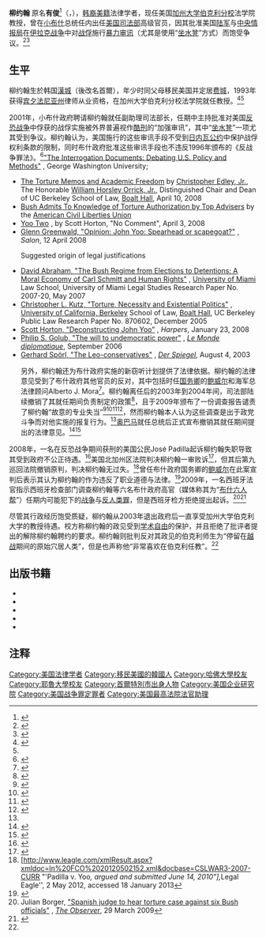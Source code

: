 {{noteTA|G1=教育與研究|G2=US CA Cities}}
{{Infobox person
|name          =柳约翰<br />John Yoo
|image         = File:John Yoo 2012 (cropped).jpg
|image_size    =250px
|caption       = 柳约翰于2012年
|birth_name    = John Choon Yoo
|birth_date    ={{Birth date and age|1967|7|10}}
|birth_place   ={{KOR}}[[首尔特别市|首尔特别市]]
|residence     = 
|nationality   = 
|ethnicity     = 
|citizenship   = 
|other_names   = 
|known_for     = 主持批准美国对伊拉克战俘进行暴力审讯、主张扩展美国总统行政职权
|education     = 
|alma_mater    = [[哈佛大学|哈佛大学]][[文学士|文学士]]、[[耶鲁大学|耶鲁大学]][[法学博士|法学博士]]
|employer      = 
|occupation    = 法学教授、前[[美国司法部|美国司法部]]官员
|party         = [[美国共和党|美国共和党]]
|years_active  = 
|home_town     = 
|salary        = 
|networth      = 
|title         = 美国司法部副助理部长<ref name="faculty profile">[http://www.law.berkeley.edu/php-programs/faculty/facultyProfile.php?facID=235 Faculty Profile] {{Wayback|url=http://www.law.berkeley.edu/php-programs/faculty/facultyProfile.php?facID=235 |date=20150420032358 }}, Univ of California, Berkeley</ref>
|term          = 2001年至2003年
|spouse        =Elsa Arnett<ref name="latimes">[https://www.latimes.com/archives/la-xpm-2010-mar-29-la-me-john-yoo29-2010mar29-story.html "In Berkeley, Yoo feels at home as a stranger in a strange land"] {{Wayback|url=https://www.latimes.com/archives/la-xpm-2010-mar-29-la-me-john-yoo29-2010mar29-story.html |date=20210830075524 }} by Carol J. Williams, ''Los Angeles Times'', March 29, 2010. Retrieved 2010-03-30. Arnett is the daughter of journalist [[Peter_Arnett|Peter Arnett]].</ref>
|children      = 
|parents       = 
|relations     = 
|awards        = [[Federalist_Society|Federalist Society]] [[Paul_M._Bator|Paul M. Bator]] Award (2001)<ref>[http://www.fed-soc.org/aboutus/id.77/default.asp Past Bator Award Recipients] {{webarchive|url=https://web.archive.org/web/20100519194648/http://www.fed-soc.org/aboutus/id.77/default.asp |date=2010-05-19 }}</ref>
|signature     = 
|website       = 
|footnotes     = 
}}

'''柳约翰''' 原名'''有俊'''<ref>{{cite journal |last=O'Neil |first=Robert M. |authorlink= |coauthors= |title=美国学术自由面临的新挑战 |journal=国际高等教育 |volume=2 |issue=4 |pages= |id= |url=http://gse.sjtu.edu.cn/jihe/vol2issue4/2.html |accessdate=2014-09-19 |quote= |date=2009年12月 |author= |archive-url=https://web.archive.org/web/20160304185548/http://gse.sjtu.edu.cn/jihe/vol2issue4/2.html |archive-date=2016-03-04 |dead-url=yes }}</ref>（'''{{lang-en|John Yoo}}'''，{{bd|1967年|7月10日|}}），[[韩裔美籍|韩裔美籍]]法律学者，现任美国[[加州大学伯克利分校|加州大学伯克利分校]]法学院教授，曾在[[小布什|小布什]]总统任内出任[[美国司法部|美国司法部]]高级官员，因其批准美国[[美国陆军|陆军]]与[[中央情报局|中央情报局]]在[[伊拉克战争|伊拉克战争]]中对[[战俘|战俘]]施行[[酷刑|暴力审讯]]（尤其是使用“[[坐水凳|坐水凳]]”方式）而饱受争议。<ref name="monster">{{cite news | url = http://www.esquire.com/features/john-yoo-0608 | title = Is John Yoo a Monster? | work = [[Esquire_(magazine)|Esquire]] | date = May 13, 2008 | accessdate = April 21, 2009 | first = John | last = Richardson | archive-date = 2009-05-02 | archive-url = https://web.archive.org/web/20090502003300/http://www.esquire.com/features/john-yoo-0608 | dead-url = no }}</ref><ref>{{cite news | url = http://www.pbs.org/wgbh/pages/frontline/torture/interviews/yoo.html | publisher = [[Public_Broadcasting_Service|PBS]] | work = [[Frontline_(U.S._TV_series)|Frontline]] | title = Frontline Interview with John Yoo | date = July 19, 2005 | accessdate = 2014-09-19 | archive-date = 2021-01-25 | archive-url = https://web.archive.org/web/20210125230450/https://www.pbs.org/wgbh/pages/frontline/torture/interviews/yoo.html | dead-url = no }}</ref>

==生平==
柳约翰生於韩国[[漢城|漢城]]（後改名首爾），年少时同父母移民美国并定居[[费城|费城]]，1993年获得[[宾夕法尼亚州|宾夕法尼亚州]]律师从业资格，在加州大学伯克利分校法学院就任教授。<ref>{{cite web |url=http://www.padisciplinaryboard.org/pa_attorney_info.php?id=69500&pdcount=0 |title=PA Attorney Information John Choon Yoo |work=The Disciplinary Board of the Supreme Court of Pennsylvania |accessdate=July 8, 2011 |deadurl=yes |archiveurl=https://web.archive.org/web/20110930200148/http://www.padisciplinaryboard.org/pa_attorney_info.php?id=69500&pdcount=0 |archivedate=2011年9月30日 }}</ref><ref name="latimes" />

2001年，小布什政府聘请柳约翰就任副助理司法部长，任期中主持批准对美国[[反恐战争|反恐战争]]中俘获的战俘实施被外界普遍视作[[酷刑|酷刑]]的“加强审讯”，其中“[[坐水凳|坐水凳]]”一项尤其受到争议。柳约翰认为，美国施行的这些审讯手段不受到[[日内瓦公约|日内瓦公约]]中保护战俘权利条款的限制，同时布什政府批准这些审讯手段也不违反1996年颁布的《反战争罪法》。<ref>{{cite news |title=Holder tells Senators Waterboarding is Torture |first=David |last=Stout |date=15 January 2009 |accessdate=21 April 2009 |url=http://www.nytimes.com/2009/01/16/us/politics/16holdercnd.html?scp=3&sq=Eric%20Holder%20torture&st=cse |work=[[The_New_York_Times|The New York Times]] |archive-date=2019-12-19 |archive-url=https://web.archive.org/web/20191219010425/https://www.nytimes.com/2009/01/16/us/politics/16holdercnd.html?scp=3&sq=Eric%20Holder%20torture&st=cse |dead-url=no }}</ref><ref>[http://www.gwu.edu/~nsarchiv/NSAEBB/NSAEBB127/ "The Interrogation Documents: Debating U.S. Policy and Methods"] {{Wayback|url=http://www.gwu.edu/~nsarchiv/NSAEBB/NSAEBB127/ |date=20150320094325 }}, George Washington University;
* [http://www.law.berkeley.edu/news/2008/edley041008.html The Torture Memos and Academic Freedom] {{Wayback|url=http://www.law.berkeley.edu/news/2008/edley041008.html |date=20150313232024 }} by [[Christopher_Edley,_Jr.|Christopher Edley, Jr.]], The Honorable [[William_Horsley_Orrick,_Jr.|William Horsley Orrick, Jr.]], Distinguished Chair and Dean of UC Berkeley School of Law, [[Boalt_Hall|Boalt Hall]], April 10, 2008
* [http://www.aclu.org/safefree/general/34879prs20080412.html Bush Admits To Knowledge of Torture Authorization by Top Advisers] {{Wayback|url=http://www.aclu.org/safefree/general/34879prs20080412.html |date=20091010172906 }} by the [[American_Civil_Liberties_Union|American Civil Liberties Union]]
* [http://harpers.org/archive/2008/04/hbc-90002785 Yoo Two] {{Wayback|url=http://harpers.org/archive/2008/04/hbc-90002785 |date=20121019192738 }}, by Scott Horton, "No Comment", April 3, 2008
* [http://www.salon.com/opinion/greenwald/2008/04/12/yoo/index.html Glenn Greenwald, "Opinion: John Yoo: Spearhead or scapegoat?"] {{Wayback|url=http://www.salon.com/opinion/greenwald/2008/04/12/yoo/index.html |date=20100130200501 }}, ''Salon'', 12 April 2008</ref><ref name="The Return of Carl Schmitt">Suggested origin of legal justifications
* [http://papers.ssrn.com/sol3/papers.cfm?abstract_id=942865 David Abraham, "The Bush Regime from Elections to Detentions: A Moral Economy of Carl Schmitt and Human Rights"] {{Wayback|url=http://papers.ssrn.com/sol3/papers.cfm?abstract_id=942865 |date=20090204175331 }}, [[University_of_Miami|University of Miami]] Law School, University of Miami Legal Studies Research Paper No. 2007-20, May 2007
* [http://papers.ssrn.com/sol3/papers.cfm?abstract_id=870602 Christopher L. Kutz, "Torture, Necessity and Existential Politics"] {{Wayback|url=http://papers.ssrn.com/sol3/papers.cfm?abstract_id=870602 |date=20090204175049 }}, [[University_of_California,_Berkeley|University of California, Berkeley]] School of Law, [[Boalt_Hall|Boalt Hall]], UC Berkeley Public Law Research Paper No. 870602, December 2005
* [http://harpers.org/archive/2008/01/hbc-90002226 Scott Horton, "Deconstructing John Yoo"] {{Wayback|url=http://harpers.org/archive/2008/01/hbc-90002226 |date=20080423111429 }}, ''Harpers'', January 23, 2008
* [http://mondediplo.com/2006/09/08democracy Philip S. Golub, "The will to undemocratic power"] {{Wayback|url=http://mondediplo.com/2006/09/08democracy |date=20080513160024 }}, ''[[Le_Monde_diplomatique|Le Monde diplomatique]]'', September 2006
* [http://www.spiegel.de/international/spiegel/0,1518,259860,00.html Gerhard Spörl, "The Leo-conservatives"] {{Wayback|url=http://www.spiegel.de/international/spiegel/0,1518,259860,00.html |date=20081210111242 }},  ''[[Der_Spiegel|Der Spiegel]]'', August 4, 2003</ref>另外，柳约翰还为布什政府实施的新窃听计划提供了法律依据。柳约翰的法律意见受到了布什政府其他官员的反对，其中包括时任[[美国国务卿|国务卿]]的[[鲍威尔|鲍威尔]]和海军总法律顾问Alberto J. Mora<ref name="mayer">{{cite news |work=[[The_New_Yorker|The New Yorker]] |first=Jane |last=Mayer |authorlink=Jane Mayer |url=http://www.newyorker.com/archive/2006/02/27/060227fa_fact |title=The Memo: How an Internal Effort to Ban the Abuse and Torture of Detainees was Thwarted |date=February 27, 2006 |accessdate=April 22, 2009 |archive-date=2009-04-27 |archive-url=https://web.archive.org/web/20090427092926/http://www.newyorker.com/archive/2006/02/27/060227fa_fact |dead-url=no }}</ref>。柳约翰离任后的2003年到2004年间，司法部陆续撤销了其就任期间负责制定的政策<ref name="nyt-magazine">{{cite news |work=[[The_New_York_Times_Magazine|The New York Times Magazine]] |first=Jeffrey |last=Rosen |date=September 9, 2007 |accessdate=April 23, 2009 |title=Conscience of a Conservative |url=http://www.nytimes.com/2007/09/09/magazine/09rosen.html |archive-date=2008-12-09 |archive-url=https://web.archive.org/web/20081209191416/http://www.nytimes.com/2007/09/09/magazine/09rosen.html |dead-url=no }}</ref>，且于2009年颁布了一份调查报告谴责了柳约翰“故意的专业失当”<ref name="nyt-report">{{cite news |work=[[The_New_York_Times|The New York Times]] |title=Justice Dept to Critique Interrogation Methods Backed by Bush Team |url=http://www.nytimes.com/2009/02/17/us/17justice.html |first=Scott |last=Shane |date=February 16, 2009 |accessdate=April 22, 2009 |archive-date=2021-02-28 |archive-url=https://web.archive.org/web/20210228024153/http://www.nytimes.com/2009/02/17/us/17justice.html |dead-url=no }}</ref><ref name="nyt-focus">{{cite news |work=[[The_New_York_Times|The New York Times]] |first=Scott |last=Shane |date=February 23, 2009 |accessdate=April 22, 2009 |title=Waterboarding Focus of Inquiry by Justice Dept |url=http://www.nytimes.com/2008/02/23/washington/23justice.html |archive-date=2021-01-12 |archive-url=https://web.archive.org/web/20210112120943/https://www.nytimes.com/2008/02/23/washington/23justice.html |dead-url=no }}</ref><ref>{{cite news |url=http://www.nytimes.com/2009/05/06/us/politics/06inquire.html |work=[[The_New_York_Times|The New York Times]] |accessdate=May 6, 2009 |date=May 6, 2009 |first=David |last=Johnston |title=Interrogation Memos: Inquiry Suggests no Charges |author2=Scott Shane |archive-date=2021-01-25 |archive-url=https://web.archive.org/web/20210125132833/https://www.nytimes.com/2009/05/06/us/politics/06inquire.html |dead-url=no }}</ref><ref>{{cite web |url=http://judiciary.house.gov/hearings/pdf/OPRFinalReport090729.pdf |title=OPR Final Report |work=Committee on the Judiciary |date=July 29, 2009 |accessdate=July 4, 2011 |deadurl=yes |archiveurl=https://web.archive.org/web/20110728023830/http://judiciary.house.gov/hearings/pdf/OPRFinalReport090729.pdf |archivedate=2011年7月28日 }}</ref>，然而柳约翰本人认为这些调查是出于政党斗争而对他实施的报复行为。<ref name="latimes" />[[奥巴马|奥巴马]]就任总统后正式宣布撤销其就任期间提出的法律意见。<ref>{{cite news |author= |title=Executive order: Interrogation |url=http://usatoday30.usatoday.com/news/washington/2009-01-22-execorder-interrogation_N.htm |quote= |work=USA Today |date=January 22, 2009 |accessdate=2013-03-28 |archive-date=2012-10-26 |archive-url=https://web.archive.org/web/20121026120455/http://usatoday30.usatoday.com/news/washington/2009-01-22-execorder-interrogation_N.htm |dead-url=no }}</ref><ref>{{cite news |author=Warrock, Joby and DeYoung, Karen |title=Obama Reverses Bush Policies On Detention and Interrogation |url=http://articles.washingtonpost.com/2009-01-23/news/36920354_1_executive-orders-detention-and-interrogation-task-force |quote= |work=[[Washington_Post|Washington Post]] |date=January 23, 2009 |accessdate=2013-03-28 |archive-date=2013-04-13 |archive-url=https://web.archive.org/web/20130413014313/http://articles.washingtonpost.com/2009-01-23/news/36920354_1_executive-orders-detention-and-interrogation-task-force |dead-url=yes }}</ref>

2008年，一名在反恐战争期间获刑的美国公民José Padilla起诉柳约翰失职导致其受到政府不公正待遇。<ref name=WallStreetJournal20080119>{{cite news | url=http://online.wsj.com/article/SB120070333580301911.html?mod=sphere_ts | title=Opinion: Terrorist Tort Travesty | page=A13 | publisher=The Wall Street Journal | last=Yoo | first=John | date=January 19, 2008 | accessdate=2008-02-10 | quote=Last week, I (a former Bush administration official) was sued by José Padilla—a 37-year-old al Qaeda operative convicted last summer of setting up a terrorist cell in Miami. Padilla wants a declaration that his detention by the U.S. government was unconstitutional, $1 in damages, and all of the fees charged by his own attorneys. | archive-date=2012-11-08 | archive-url=https://web.archive.org/web/20121108065852/http://online.wsj.com/article/SB120070333580301911.html?mod=sphere_ts | dead-url=no }}</ref>美国北加州区法院判决柳约翰一审败诉<ref>{{cite news| last = Schwartz| first = John| title = Judge Allows Civil Lawsuit Over Claims of Torture| publisher = New York Times| date = June 13, 2009| url = http://www.nytimes.com/2009/06/14/us/politics/14yoo.html?ref=global-home| accessdate = 2009-06-14| archive-date = 2020-11-09| archive-url = https://web.archive.org/web/20201109033750/http://www.nytimes.com/2009/06/14/us/politics/14yoo.html?ref=global-home| dead-url = no}}</ref>，但其后第九巡回法院撤销原判，判决柳约翰无过失。<ref name="Leagle">[http://www.leagle.com/xmlResult.aspx?xmldoc=In%20FCO%2020120502152.xml&docbase=CSLWAR3-2007-CURR "'Padilla v. Yoo'', argued and submitted June 14, 2010"], ''Legal Eagle'', 2 May 2012, accessed 18 January 2013</ref>曾任布什政府国务卿的[[鲍威尔|鲍威尔]]在此案宣判后表示其认为柳约翰的作为违反了职业道德与法律。<ref>{{cite news |title=Top Bush aides pushed for Guantánamo torture |publisher=[[The_Guardian|The Guardian]] |last=Norton-Taylor |first=Richard |date=April 19, 2008 |accessdate=2008-04-27 |url=http://www.guardian.co.uk/world/2008/apr/19/guantanamo.usa |location=London |archive-date=2013-01-22 |archive-url=https://web.archive.org/web/20130122025951/http://www.guardian.co.uk/world/2008/apr/19/guantanamo.usa |dead-url=no }}</ref>2009年，一名西班牙法官指示西班牙检查部门调查柳约翰等六名布什政府高官（媒体称其为“[[布什六人帮|布什六人帮]]”）任期内可能犯下的[[战争罪|战争]]与[[反人类罪|反人类罪]]，但是西班牙检方拒绝提出起诉。<ref>Julian Borger, [http://www.guardian.co.uk/world/2009/mar/29/guantanamo-bay-torture-inquiry "Spanish judge to hear torture case against six Bush officials"] {{Wayback|url=http://www.guardian.co.uk/world/2009/mar/29/guantanamo-bay-torture-inquiry |date=20130521165404 }}, ''[[The_Observer|The Observer]]'', 29 March 2009</ref><ref name=Reuters2009-03-28>{{cite news | url=http://in.reuters.com/article/domesticNews/idINLT53678920090329?sp=true | title=Spain may decide Guantánamo probe this week | work=[[Reuters|Reuters]] | date=2009-03-28 | accessdate=2009-03-29 | deadurl=yes | archiveurl=https://www.webcitation.org/query?url=http%3A%2F%2Fin.reuters.com%2Farticle%2FdomesticNews%2FidINLT53678920090329%3Fsp%3Dtrue&date=2009-03-30 | archivedate=2009-03-30 }} </ref>

尽管其行政经历饱受质疑，柳约翰从2003年退出政府后一直享受加州大学伯克利大学的教授待遇。校方称柳约翰的政见受到[[学术自由|学术自由]]的保护，并且拒绝了批评者提出的解除柳约翰聘约的要求。柳约翰则批判反对其政见的伯克利师生为“停留在[[越战|越战]]期间的原始穴居人类”，但是也声称他“非常喜欢在伯克利任教”。<ref name="latimes" />

==出版书籍==
* {{cite book |title=The Powers of War and Peace: The Constitution and Foreign Affairs after 9/11 |year=2005 |publisher=University of Chicago Press |isbn=0-226-96031-5}}
* {{cite book |title=War by Other Means: An Insider's Account of the War on Terror |url=https://archive.org/details/warbyothermeansi00yooj_0 |year=2006 |publisher=Atlantic Monthly Press |isbn=0-87113-945-6}}
* {{cite book |title=Crisis and Command: A History of Executive Power from George Washington to George W. Bush  |year=2010 |publisher=Kaplan Publishing |isbn=1-60714-555-3}}
* {{cite book |title=Taming Globalization: International Law, the U.S. Constitution, and the New World Order (co-author Julian Ku) |year=2012 |publisher=Oxford University Press}}
* {{cite book |title=Point of Attack: Preventive War, International Law, and Global Welfare |year=2014 |publisher=Oxford University Press}}

==注释==
{{reflist|2}}

{{Authority control}}
{{DEFAULTSORT: Yoo, John}}
[[Category:美国法律学者|Category:美国法律学者]]
[[Category:移民美國的韓國人|Category:移民美國的韓國人]]
[[Category:哈佛大學校友|Category:哈佛大學校友]]
[[Category:耶魯大學校友|Category:耶魯大學校友]]
[[Category:首爾特別市出身人物|Category:首爾特別市出身人物]]
[[Category:美国企业研究院|Category:美国企业研究院]]
[[Category:美国战争罪定罪者|Category:美国战争罪定罪者]]
[[Category:美国最高法院法官助理|Category:美国最高法院法官助理]]